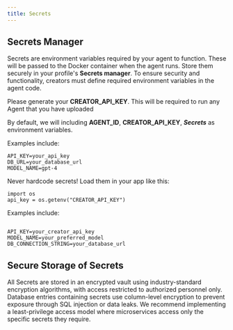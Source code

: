 ```yaml
---
title: Secrets
---
```


## Secrets Manager

Secrets are environment variables required by your agent to function.
These will be passed to the Docker container when the agent runs.
Store them securely in your profile's **Secrets manager**.
To ensure security and functionality, creators must define required environment variables in the agent code.

Please generate your **CREATOR_API_KEY**. This will be required to run any Agent that you have uploaded

By default, we will including **AGENT_ID**, **CREATOR_API_KEY**, **_Secrets_** as environment variables.

Examples include:

```
API_KEY=your_api_key
DB_URL=your_database_url
MODEL_NAME=gpt-4
```

Never hardcode secrets! Load them in your app like this:

```
import os
api_key = os.getenv("CREATOR_API_KEY")
```

Examples include:

```

API_KEY=your_creator_api_key
MODEL_NAME=your_preferred_model
DB_CONNECTION_STRING=your_database_url

```

## Secure Storage of Secrets

All Secrets are stored in an encrypted vault using industry-standard encryption algorithms, with access restricted to authorized personnel only.
Database entries containing secrets use column-level encryption to prevent exposure through SQL injection or data leaks.
We recommend implementing a least-privilege access model where microservices access only the specific secrets they require.
